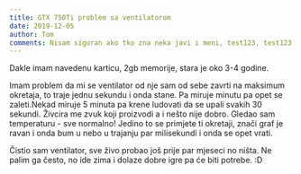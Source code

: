 ```yaml
---
title: GTX 750Ti problem sa ventilatorom
date: 2019-12-05
author: Tom
comments: Nisam siguran ako tko zna neka javi i meni, test123, test123
---
```


Dakle imam navedenu karticu, 2gb memorije, stara je oko 3-4 godine.

Imam problem da mi se ventilator od nje sam od sebe zavrti na maksimum okretaja, to traje 
jednu sekundu i onda stane. Pa miruje minutu pa opet se zaleti.Nekad miruje 5 minuta pa krene 
ludovati da se upali svakih 30 sekundi. Živcira me zvuk koji proizvodi a i nešto nije dobro.
Gledao sam temperaturu - sve normalno! Jedino to se primjete ti okretaji, znači graf je ravan 
i onda bum u nebo u trajanju par milisekundi i onda se opet vrati.

Čistio sam ventilator, sve živo probao još prije par mjeseci no ništa. 
Ne palim ga često, no ide zima i dolaze dobre igre pa će biti potrebe. :D